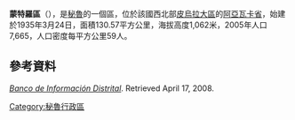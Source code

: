 {{coord|4.6322|S|79.8289|W|source:wikidata|display=title}}

'''蒙特羅區'''（{{lang-es|Distrito de Montero}}），是[[秘魯|秘魯]]的一個區，位於該國西北部[[皮烏拉大區|皮烏拉大區]]的[[阿亞瓦卡省|阿亞瓦卡省]]，始建於1935年3月24日，面積130.57平方公里，海拔高度1,062米，2005年人口7,665，人口密度每平方公里59人。

==參考資料==
''[https://web.archive.org/web/20080423164200/http://desa.inei.gob.pe/mapas/bid/ Banco de Información Distrital]''. Retrieved April 17, 2008.

{{Peru-geo-stub}}
[[Category:秘魯行政區|Category:秘魯行政區]]